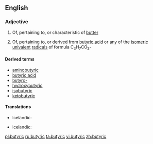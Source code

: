 ==English==

===Adjective===
{{en-adj}}

# {{rare}} Of, pertaining to, or characteristic of [[butter]]
# {{organic chemistry}} Of, pertaining to, or derived from [[butyric acid]] or any of the [[isomeric]] [[univalent]] [[radical]]s of formula C<sub>3</sub>H<sub>7</sub>CO<sub>2</sub>-

====Derived terms====
* [[aminobutyric]]
* [[butyric acid]]
* [[butyro-]]
* [[hydroxybutyric]]
* [[isobutyric]]
* [[ketobutyric]]

====Translations====
{{trans-top|of or pertaining to butter}}
* Icelandic: {{t|is|smjör-}}
{{trans-mid}}
{{trans-bottom}}

{{trans-top|of or derived from butyric acid}}
* Icelandic: {{t|is|smjör-}}
{{trans-mid}}
{{trans-bottom}}

[[pl:butyric]]
[[ru:butyric]]
[[ta:butyric]]
[[vi:butyric]]
[[zh:butyric]]